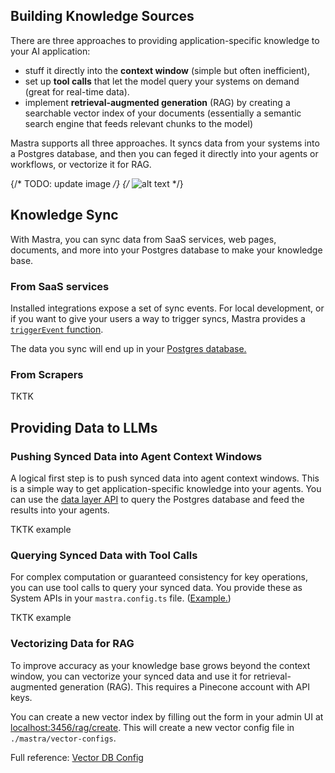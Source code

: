 ## Building Knowledge Sources

There are three approaches to providing application-specific knowledge to your AI application:

- stuff it directly into the **context window** (simple but often inefficient), 
- set up **tool calls** that let the model query your systems on demand (great for real-time data).
- implement **retrieval-augmented generation** (RAG) by creating a searchable vector index of your documents (essentially a semantic search engine that feeds relevant chunks to the model)

Mastra supports all three approaches. It syncs data from your systems into a Postgres database, and then you can feged it directly into your agents or workflows, or vectorize it for RAG.

{/* TODO: update image */}
{/* ![alt text](../public/image.png) */}

## Knowledge Sync

With Mastra, you can sync data from SaaS services, web pages, documents, and more into your Postgres database to make your knowledge base.

### From SaaS services

Installed integrations expose a set of sync events. For local development, or if you want to give your users a way to trigger syncs, Mastra provides a [`triggerEvent` function](https://github.com/mastra-ai/mastra/blob/c558bb6564ae9b8ae176bdcb9e63f4a7121a9bbb/examples/agent-chatbot/lib/mastra/system-apis.ts#L125).

The data you sync will end up in your [Postgres database.](../reference/db-storage.md)

### From Scrapers

TKTK

## Providing Data to LLMs 

### Pushing Synced Data into Agent Context Windows

A logical first step is to push synced data into agent context windows. This is a simple way to get application-specific knowledge into your agents. You can use the [data layer API](../reference/data-layer.md) to query the Postgres database and feed the results into your agents.

TKTK example

### Querying Synced Data with Tool Calls

For complex computation or guaranteed consistency for key operations, you can use tool calls to query your synced data. You provide these as System APIs in your `mastra.config.ts` file. ([Example.](https://github.com/mastra-ai/mastra/blob/c558bb6564ae9b8ae176bdcb9e63f4a7121a9bbb/examples/twitter-client/src/lib/actions.ts#L8))

TKTK example

### Vectorizing Data for RAG

To improve accuracy as your knowledge base grows beyond the context window, you can vectorize your synced data and use it for retrieval-augmented generation (RAG). This requires a Pinecone account with API keys.

You can create a new vector index by filling out the form in your admin UI at [localhost:3456/rag/create](http://localhost:3456/rag/create). This will create a new vector config file in `./mastra/vector-configs`.

Full reference: [Vector DB Config](../reference/vector-db-config.mdx)